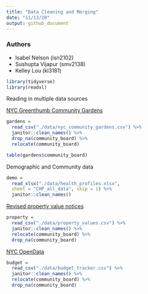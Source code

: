 ```yaml
---
title: "Data Cleaning and Merging"
date: "11/13/20"
output: github_document
---
```

### Authors

* Isabel Nelson (isn2102)
* Sushupta Vijapur (smv2138)
* Kelley Lou (kl3181)


```r
library(tidyverse)
library(readxl)
```

Reading in multiple data sources 

[NYC Greenthumb Community Gardens](https://data.cityofnewyork.us/Environment/NYC-Greenthumb-Community-Gardens/ajxm-kzmj)
```r
gardens = 
  read_csv("./data/nyc_community_gardens.csv") %>% 
  janitor::clean_names() %>% 
  drop_na(community_board) %>% 
  relocate(community_board)

table(gardens$community_board)
```

Demographic and Community data
```r
demo = 
  read_xlsx("./data/health_profiles.xlsx",
  sheet = "CHP_all_data", skip = 1) %>% 
  janitor::clean_names()
```

[Revised property value notices](https://data.cityofnewyork.us/City-Government/Revised-Notice-of-Property-Value-RNOPV-/8vgb-zm6e)
```r
property = 
  read_csv("./data/property_values.csv") %>% 
  janitor::clean_names() %>% 
  relocate(community_board) %>% 
  drop_na(community_board)
```

[NYC OpenData](https://data.cityofnewyork.us/City-Government/Participatory-Budgeting-Project-Tracker/qm5f-frjb)
```r
budget = 
  read_csv("./data/budget_tracker.csv") %>% 
  janitor::clean_names() %>% 
  relocate(community_board) %>% 
  drop_na(community_board)
```

